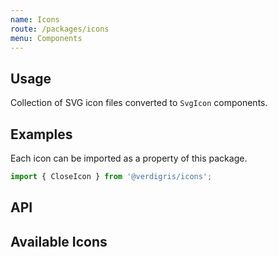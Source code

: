 ```yaml
---
name: Icons
route: /packages/icons
menu: Components
---
```


## Usage
Collection of SVG icon files converted to `SvgIcon` components.

## Examples
Each icon can be imported as a property of this package.

```js
import { CloseIcon } from '@verdigris/icons';
```

<Playground>
  <CloseIcon />
</Playground>

## API
<PropsTable of={SvgIcon} />

## Available Icons
<IconList />
